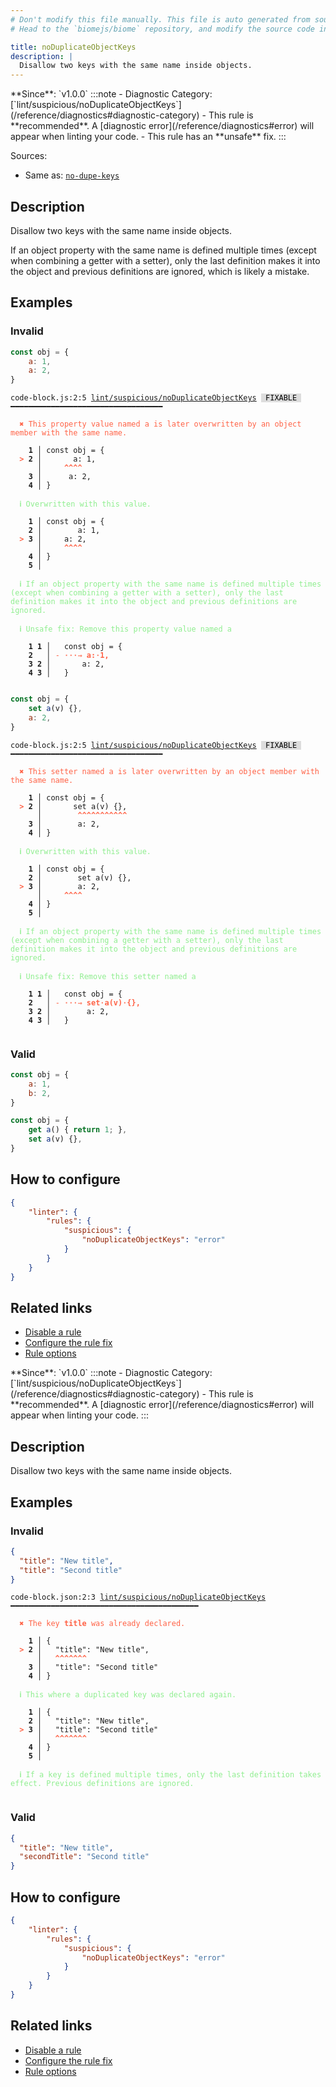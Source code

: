 ```yaml
---
# Don't modify this file manually. This file is auto generated from source, and you will lose your changes next time the website is built.
# Head to the `biomejs/biome` repository, and modify the source code in there.

title: noDuplicateObjectKeys
description: |
  Disallow two keys with the same name inside objects.
---
```


<Tabs>
<TabItem label="JavaScript (and super languages)" icon="seti:javascript">
**Since**: `v1.0.0`
:::note
- Diagnostic Category: [`lint/suspicious/noDuplicateObjectKeys`](/reference/diagnostics#diagnostic-category)
- This rule is **recommended**. A [diagnostic error](/reference/diagnostics#error) will appear when linting your code.
- This rule has an **unsafe** fix.
:::

Sources: 
- Same as: <a href="https://eslint.org/docs/latest/rules/no-dupe-keys" target="_blank"><code>no-dupe-keys</code></a>

## Description
Disallow two keys with the same name inside objects.

If an object property with the same name is defined multiple times (except when combining a getter with a setter), only the last definition makes it into the object and previous definitions are ignored, which is likely a mistake.

## Examples

### Invalid

```js
const obj = {
   	a: 1,
   	a: 2,
}
```

<pre class="language-text"><code class="language-text">code-block.js:2:5 <a href="https://biomejs.dev/linter/rules/no-duplicate-object-keys">lint/suspicious/noDuplicateObjectKeys</a> <span style="color: #000; background-color: #ddd;"> FIXABLE </span> ━━━━━━━━━━━━━━━━━━━━━━━━━━━━━━━━━━<br /><br />  <strong><span style="color: Tomato;">✖</span></strong> <span style="color: Tomato;">This property value named a is later overwritten by an object member with the same name.</span><br />  <br />    <strong>1 │ </strong>const obj = &#123;<br />  <strong><span style="color: Tomato;">&gt;</span></strong> <strong>2 │ </strong>   	a: 1,<br />   <strong>   │ </strong>   	<strong><span style="color: Tomato;">^</span></strong><strong><span style="color: Tomato;">^</span></strong><strong><span style="color: Tomato;">^</span></strong><strong><span style="color: Tomato;">^</span></strong><br />    <strong>3 │ </strong>   	a: 2,<br />    <strong>4 │ </strong>&#125;<br />  <br />  <strong><span style="color: lightgreen;">ℹ</span></strong> <span style="color: lightgreen;">Overwritten with this value.</span><br />  <br />    <strong>1 │ </strong>const obj = &#123;<br />    <strong>2 │ </strong>   	a: 1,<br />  <strong><span style="color: Tomato;">&gt;</span></strong> <strong>3 │ </strong>   	a: 2,<br />   <strong>   │ </strong>   	<strong><span style="color: Tomato;">^</span></strong><strong><span style="color: Tomato;">^</span></strong><strong><span style="color: Tomato;">^</span></strong><strong><span style="color: Tomato;">^</span></strong><br />    <strong>4 │ </strong>&#125;<br />    <strong>5 │ </strong><br />  <br />  <strong><span style="color: lightgreen;">ℹ</span></strong> <span style="color: lightgreen;">If an object property with the same name is defined multiple times (except when combining a getter with a setter), only the last definition makes it into the object and previous definitions are ignored.</span><br />  <br />  <strong><span style="color: lightgreen;">ℹ</span></strong> <span style="color: lightgreen;">Unsafe fix</span><span style="color: lightgreen;">: </span><span style="color: lightgreen;">Remove this property value named a</span><br />  <br />    <strong>1</strong> <strong>1</strong><strong> │ </strong>  const obj = &#123;<br />    <strong>2</strong>  <strong> │ </strong><span style="color: Tomato;">-</span> <span style="color: Tomato;"><span style="opacity: 0.8;"><strong>·</strong></span></span><span style="color: Tomato;"><span style="opacity: 0.8;"><strong>·</strong></span></span><span style="color: Tomato;"><span style="opacity: 0.8;"><strong>·</strong></span></span><span style="color: Tomato;"><span style="opacity: 0.8;"><strong>→ </strong></span></span><span style="color: Tomato;"><strong>a</strong></span><span style="color: Tomato;"><strong>:</strong></span><span style="color: Tomato;"><span style="opacity: 0.8;"><strong>·</strong></span></span><span style="color: Tomato;"><strong>1</strong></span><span style="color: Tomato;"><strong>,</strong></span><br />    <strong>3</strong> <strong>2</strong><strong> │ </strong>     	a: 2,<br />    <strong>4</strong> <strong>3</strong><strong> │ </strong>  &#125;<br />  <br /></code></pre>

```js
const obj = {
   	set a(v) {},
   	a: 2,
}
```

<pre class="language-text"><code class="language-text">code-block.js:2:5 <a href="https://biomejs.dev/linter/rules/no-duplicate-object-keys">lint/suspicious/noDuplicateObjectKeys</a> <span style="color: #000; background-color: #ddd;"> FIXABLE </span> ━━━━━━━━━━━━━━━━━━━━━━━━━━━━━━━━━━<br /><br />  <strong><span style="color: Tomato;">✖</span></strong> <span style="color: Tomato;">This setter named a is later overwritten by an object member with the same name.</span><br />  <br />    <strong>1 │ </strong>const obj = &#123;<br />  <strong><span style="color: Tomato;">&gt;</span></strong> <strong>2 │ </strong>   	set a(v) &#123;&#125;,<br />   <strong>   │ </strong>   	<strong><span style="color: Tomato;">^</span></strong><strong><span style="color: Tomato;">^</span></strong><strong><span style="color: Tomato;">^</span></strong><strong><span style="color: Tomato;">^</span></strong><strong><span style="color: Tomato;">^</span></strong><strong><span style="color: Tomato;">^</span></strong><strong><span style="color: Tomato;">^</span></strong><strong><span style="color: Tomato;">^</span></strong><strong><span style="color: Tomato;">^</span></strong><strong><span style="color: Tomato;">^</span></strong><strong><span style="color: Tomato;">^</span></strong><br />    <strong>3 │ </strong>   	a: 2,<br />    <strong>4 │ </strong>&#125;<br />  <br />  <strong><span style="color: lightgreen;">ℹ</span></strong> <span style="color: lightgreen;">Overwritten with this value.</span><br />  <br />    <strong>1 │ </strong>const obj = &#123;<br />    <strong>2 │ </strong>   	set a(v) &#123;&#125;,<br />  <strong><span style="color: Tomato;">&gt;</span></strong> <strong>3 │ </strong>   	a: 2,<br />   <strong>   │ </strong>   	<strong><span style="color: Tomato;">^</span></strong><strong><span style="color: Tomato;">^</span></strong><strong><span style="color: Tomato;">^</span></strong><strong><span style="color: Tomato;">^</span></strong><br />    <strong>4 │ </strong>&#125;<br />    <strong>5 │ </strong><br />  <br />  <strong><span style="color: lightgreen;">ℹ</span></strong> <span style="color: lightgreen;">If an object property with the same name is defined multiple times (except when combining a getter with a setter), only the last definition makes it into the object and previous definitions are ignored.</span><br />  <br />  <strong><span style="color: lightgreen;">ℹ</span></strong> <span style="color: lightgreen;">Unsafe fix</span><span style="color: lightgreen;">: </span><span style="color: lightgreen;">Remove this setter named a</span><br />  <br />    <strong>1</strong> <strong>1</strong><strong> │ </strong>  const obj = &#123;<br />    <strong>2</strong>  <strong> │ </strong><span style="color: Tomato;">-</span> <span style="color: Tomato;"><span style="opacity: 0.8;"><strong>·</strong></span></span><span style="color: Tomato;"><span style="opacity: 0.8;"><strong>·</strong></span></span><span style="color: Tomato;"><span style="opacity: 0.8;"><strong>·</strong></span></span><span style="color: Tomato;"><span style="opacity: 0.8;"><strong>→ </strong></span></span><span style="color: Tomato;"><strong>s</strong></span><span style="color: Tomato;"><strong>e</strong></span><span style="color: Tomato;"><strong>t</strong></span><span style="color: Tomato;"><span style="opacity: 0.8;"><strong>·</strong></span></span><span style="color: Tomato;"><strong>a</strong></span><span style="color: Tomato;"><strong>(</strong></span><span style="color: Tomato;"><strong>v</strong></span><span style="color: Tomato;"><strong>)</strong></span><span style="color: Tomato;"><span style="opacity: 0.8;"><strong>·</strong></span></span><span style="color: Tomato;"><strong>&#123;</strong></span><span style="color: Tomato;"><strong>&#125;</strong></span><span style="color: Tomato;"><strong>,</strong></span><br />    <strong>3</strong> <strong>2</strong><strong> │ </strong>     	a: 2,<br />    <strong>4</strong> <strong>3</strong><strong> │ </strong>  &#125;<br />  <br /></code></pre>

### Valid

```js
const obj = {
   	a: 1,
   	b: 2,
}
```

```js
const obj = {
   	get a() { return 1; },
   	set a(v) {},
}
```

## How to configure
```json title="biome.json"
{
	"linter": {
		"rules": {
			"suspicious": {
				"noDuplicateObjectKeys": "error"
			}
		}
	}
}

```
## Related links

- [Disable a rule](/linter/#disable-a-lint-rule)
- [Configure the rule fix](/linter#configure-the-rule-fix)
- [Rule options](/linter/#rule-options)

</TabItem>
<TabItem label="JSON (and super languages)" icon="seti:json">
**Since**: `v1.0.0`
:::note
- Diagnostic Category: [`lint/suspicious/noDuplicateObjectKeys`](/reference/diagnostics#diagnostic-category)
- This rule is **recommended**. A [diagnostic error](/reference/diagnostics#error) will appear when linting your code.
:::

## Description
Disallow two keys with the same name inside objects.

## Examples

### Invalid

```json
{
  "title": "New title",
  "title": "Second title"
}
```

<pre class="language-text"><code class="language-text">code-block.json:2:3 <a href="https://biomejs.dev/linter/rules/no-duplicate-object-keys">lint/suspicious/noDuplicateObjectKeys</a> ━━━━━━━━━━━━━━━━━━━━━━━━━━━━━━━━━━━━━━━━━━<br /><br />  <strong><span style="color: Tomato;">✖</span></strong> <span style="color: Tomato;">The key </span><span style="color: Tomato;"><strong>title</strong></span><span style="color: Tomato;"> was already declared.</span><br />  <br />    <strong>1 │ </strong>&#123;<br />  <strong><span style="color: Tomato;">&gt;</span></strong> <strong>2 │ </strong>  &quot;title&quot;: &quot;New title&quot;,<br />   <strong>   │ </strong>  <strong><span style="color: Tomato;">^</span></strong><strong><span style="color: Tomato;">^</span></strong><strong><span style="color: Tomato;">^</span></strong><strong><span style="color: Tomato;">^</span></strong><strong><span style="color: Tomato;">^</span></strong><strong><span style="color: Tomato;">^</span></strong><strong><span style="color: Tomato;">^</span></strong><br />    <strong>3 │ </strong>  &quot;title&quot;: &quot;Second title&quot;<br />    <strong>4 │ </strong>&#125;<br />  <br />  <strong><span style="color: lightgreen;">ℹ</span></strong> <span style="color: lightgreen;">This where a duplicated key was declared again.</span><br />  <br />    <strong>1 │ </strong>&#123;<br />    <strong>2 │ </strong>  &quot;title&quot;: &quot;New title&quot;,<br />  <strong><span style="color: Tomato;">&gt;</span></strong> <strong>3 │ </strong>  &quot;title&quot;: &quot;Second title&quot;<br />   <strong>   │ </strong>  <strong><span style="color: Tomato;">^</span></strong><strong><span style="color: Tomato;">^</span></strong><strong><span style="color: Tomato;">^</span></strong><strong><span style="color: Tomato;">^</span></strong><strong><span style="color: Tomato;">^</span></strong><strong><span style="color: Tomato;">^</span></strong><strong><span style="color: Tomato;">^</span></strong><br />    <strong>4 │ </strong>&#125;<br />    <strong>5 │ </strong><br />  <br />  <strong><span style="color: lightgreen;">ℹ</span></strong> <span style="color: lightgreen;">If a key is defined multiple times, only the last definition takes effect. Previous definitions are ignored.</span><br />  <br /></code></pre>

### Valid

```json
{
  "title": "New title",
  "secondTitle": "Second title"
}
```

## How to configure
```json title="biome.json"
{
	"linter": {
		"rules": {
			"suspicious": {
				"noDuplicateObjectKeys": "error"
			}
		}
	}
}

```
## Related links

- [Disable a rule](/linter/#disable-a-lint-rule)
- [Configure the rule fix](/linter#configure-the-rule-fix)
- [Rule options](/linter/#rule-options)

</TabItem>
</Tabs>

